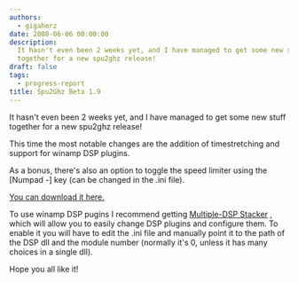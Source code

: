 ```yaml
---
authors:
  - gigaherz
date: 2008-06-06 00:00:00
description:
  It hasn't even been 2 weeks yet, and I have managed to get some new stuff
  together for a new spu2ghz release!
draft: false
tags:
  - progress-report
title: Spu2Ghz Beta 1.9
---
```


It hasn't even been 2 weeks yet, and I have managed to get some new
stuff together for a new spu2ghz release!

<!-- truncate -->

This time the most notable changes are the addition of timestretching
and support for winamp DSP plugins.

As a bonus, there's also an option to toggle the speed limiter using
the [Numpad -] key (can be changed in the .ini file).

[You can download it
here.](http://sourceforge.net/project/showfiles.php?group_id=87426&package_id=93611&release_id=605019)

To use winamp DSP pugins I recommend getting [Multiple-DSP
Stacker](http://www.winamp.com/plugins/details/128742) , which will
allow you to easily change DSP plugins and configure them. To enable it
you will have to edit the .ini file and manually point it to the path of
the DSP dll and the module number (normally it's 0, unless it has many
choices in a single dll).

Hope you all like it!

